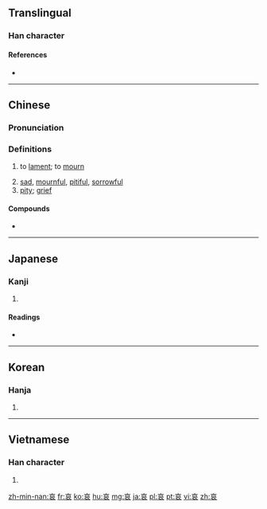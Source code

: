 ==Translingual==

===Han character===
{{Han char|rn=30|rad=口|as=06|sn=9|four=0073<sub>2</sub>|canj=卜口竹女 (YRHV)|ids=⿴[[衣]][[口]]}}

====References====
* {{Han ref|kx=0188.110|dkj=03580|dj=0407.110|hdz=10620.100|uh=54C0|ud=21696|bh=AB73|bd=43891}}

----

==Chinese==
{{zh-forms}}

===Pronunciation===
{{zh-pron
|m=āi
|c=oi1
|h=pfs=âi
|mn=ai
|w=3e
|mc=y
|oc=y
|cat=v,a,n
}}

===Definitions===
{{zh-hanzi}}

# to [[lament]]; to [[mourn]]
#: {{zhex|哀悼|to lament, to mourn}}
#: {{zhex|哀求|to beg, to implore}}
# [[sad]], [[mournful]], [[pitiful]], [[sorrowful]]
# [[pity]]; [[grief]]
#: {{zhex|哀痛|to grieve, grief}}

====Compounds====
* {{zh-l|哀傷}}

----

==Japanese==

===Kanji===
{{ja-kanji|grade=c|rs=口06}}

# {{defn|lang=ja|sort=口06}}

====Readings====
* {{ja-readings|goon=[[あい]] (ai), [[お]] (o)|kanon=[[あい]] (ai)|kun=[[あわれ]] (aware), [[あわれむ]] (awaremu), [[かなしい]] (kanashii)}}

----

==Korean==

===Hanja===
{{ko-hanja|hangeul=애|mr=ae}}

# {{defn|lang=ko|sort=口06}}

----

==Vietnamese==

===Han character===
{{vi-hantu|[[ai]]|rs=口06}}

# {{defn|lang=vi|sort=口06}}

[[zh-min-nan:哀]]
[[fr:哀]]
[[ko:哀]]
[[hu:哀]]
[[mg:哀]]
[[ja:哀]]
[[pl:哀]]
[[pt:哀]]
[[vi:哀]]
[[zh:哀]]